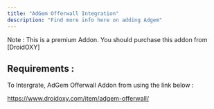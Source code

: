 ```yaml
---
title: "AdGem Offerwall Integration"
description: "Find more info here on adding Adgem"
---
```


<Check>
  Note : This is a premium Addon. You should purchase this addon from [DroidOXY]
</Check>

## Requirements :

To Intergrate, AdGem Offerwall Addon from using the link below :

https://www.droidoxy.com/item/adgem-offerwall/